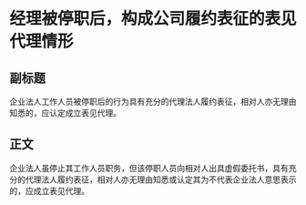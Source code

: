 # 经理被停职后，构成公司履约表征的表见代理情形
## 副标题
企业法人工作人员被停职后的行为具有充分的代理法人履约表征，相对人亦无理由知悉的，应认定成立表见代理。
## 正文
企业法人虽停止其工作人员职务，但该停职人员向相对人出具虚假委托书，具有充分的代理法人履约表征，相对人亦无理由知悉或认定其为不代表企业法人意思表示的，应成立表见代理。